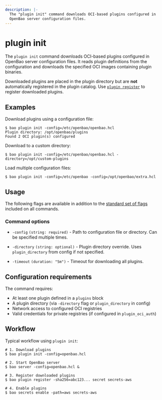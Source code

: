 ```yaml
---
description: |-
  The "plugin init" command downloads OCI-based plugins configured in 
  OpenBao server configuration files.
---
```


# plugin init

The `plugin init` command downloads OCI-based plugins configured in OpenBao server configuration files. It reads plugin definitions from the configuration and downloads the specified OCI images containing plugin binaries.

Downloaded plugins are placed in the plugin directory but are **not** automatically registered in the plugin catalog. Use [`plugin register`](/docs/commands/plugin/register) to register downloaded plugins.

## Examples

Download plugins using a configuration file:

```shell-session
$ bao plugin init -config=/etc/openbao/openbao.hcl
Plugin directory: /opt/openbao/plugins
Found 2 OCI plugin(s) configured
```

Download to a custom directory:

```shell-session
$ bao plugin init -config=/etc/openbao/openbao.hcl -directory=/opt/custom-plugins
```

Load multiple configuration files:

```shell-session
$ bao plugin init -config=/etc/openbao -config=/opt/openbao/extra.hcl
```

## Usage

The following flags are available in addition to the [standard set of flags](/docs/commands) included on all commands.

### Command options

- `-config` `(string: required)` - Path to configuration file or directory. Can be specified multiple times.

- `-directory` `(string: optional)` - Plugin directory override. Uses `plugin_directory` from config if not specified.

- `-timeout` `(duration: "5m")` - Timeout for downloading all plugins.

## Configuration requirements

The command requires:
- At least one plugin defined in a `plugins` block
- A plugin directory (via `-directory` flag or `plugin_directory` in config)
- Network access to configured OCI registries
- Valid credentials for private registries (if configured in `plugin_oci_auth`)

## Workflow

Typical workflow using `plugin init`:

```shell-session
# 1. Download plugins
$ bao plugin init -config=openbao.hcl

# 2. Start OpenBao server
$ bao server -config=openbao.hcl &

# 3. Register downloaded plugins
$ bao plugin register -sha256=abc123... secret secrets-aws

# 4. Enable plugins
$ bao secrets enable -path=aws secrets-aws
```
